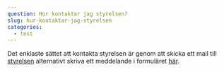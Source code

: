 ```yaml
---
question: Hur kontaktar jag styrelsen?
slug: hur-kontaktar-jag-styrelsen
categories:
  - test
---
```


Det enklaste sättet att kontakta styrelsen är genom att skicka ett mail till [styrelsen](mailto:styrelsen@brfvindoga.se) alternativt skriva ett meddelande i formuläret [här](/kontakt).
